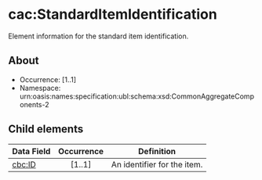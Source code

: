 # cac:StandardItemIdentification
Element information for the standard item identification.

## About
* Occurrence: [1..1]
* Namespace: urn:oasis:names:specification:ubl:schema:xsd:CommonAggregateComponents-2

## Child elements

| Data Field | Occurrence | Definition                              |
|------------|:----------:|-----------------------------------------|
| [cbc:ID](./standard-item-identification/id.mdx)     |   [1..1]   | An identifier for the item.             |
